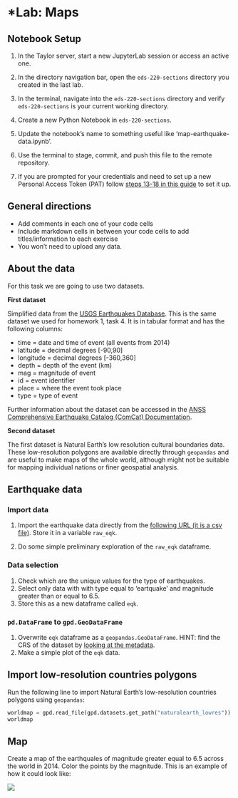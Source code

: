 # *Lab: Maps

:::{.callout-tip}
## Notebook Setup
1. In the Taylor server, start a new JupyterLab session or access an active one.

2. In the directory navigation bar, open the `eds-220-sections` directory you created in the last lab.

4. In the terminal, navigate into the `eds-220-sections` directory and verify `eds-220-sections` is your current working directory.

5. Create a new Python Notebook in `eds-220-sections`. 

6. Update the notebook's name to something useful like 'map-earthquake-data.ipynb'.

7. Use the terminal to stage, commit, and push this file to the remote repository. 

8. If you are prompted for your credentials and need to set up a new Personal Access Token (PAT) follow [steps 13-18 in this guide](https://docs.google.com/document/d/1Pk6_rUDdFjdGg-YVo9Cl8ET3iDsYahyaP0VMRD4UHUk/edit?usp=sharing/) to set it up.

:::


:::{.callout-note}
## General directions
- Add comments in each one of your code cells 
- Include markdown cells in between your code cells to add titles/information to each exercise
- You won't need to upload any data.
:::

:::{.callout-note}
## About the data

For this task we are going to use two datasets. 

**First dataset**

Simplified data from the [USGS Earthquakes Database](https://earthquake.usgs.gov/earthquakes/search/). 
This is the same dataset we used for homework 1, task 4. 
It is in tabular format and has the following columns:

- time = date and time of event (all events from 2014)
- latitude = decimal degrees [-90,90]
- longitude = decimal degrees [-360,360]
- depth = depth of the event (km)
- mag = magnitude of event
- id = event identifier
- place = where the event took place
- type = type of event

Further information about the dataset can be accessed in the [ANSS Comprehensive Earthquake Catalog (ComCat) Documentation](https://earthquake.usgs.gov/data/comcat/).

**Second dataset**

The first dataset is Natural Earth's low resolution cultural boundaries data. 
These low-resolution polygons are available directly through `geopandas` and are useful to make maps of the whole world, although might not be suitable for mapping individual nations or finer geospatial analysis.
:::

## Earthquake data

### Import data

1. Import the earthquake data directly from the [following URL (it is a csv file)](https://raw.githubusercontent.com/carmengg/eds220-hwk-1/main/data/earthquake_data.csv).
Store it in a variable `raw_eqk`.

2. Do some simple preliminary exploration of the `raw_eqk` dataframe.

### Data selection

1. Check which are the unique values for the type of earthquakes. 
2. Select only data with with type equal to 'eartquake' and magnitude greater than or equal to 6.5. 
3. Store this as a new dataframe called `eqk`.


### `pd.DataFrame` to `gpd.GeoDataFrame`
1. Overwrite `eqk` dataframe as a `geopandas.GeoDataFrame`. HINT: find the CRS of the dataset by [looking at the metadata](https://earthquake.usgs.gov/data/comcat/).
2. Make a simple plot of the `eqk` data.

## Import low-resolution countries polygons

Run the following line to import Natural Earth's low-resolution countries polygons using `geopandas`:

```python
worldmap = gpd.read_file(gpd.datasets.get_path("naturalearth_lowres"))
worldmap
```

## Map

Create a map of the earthquales of magnitude greater equal to 6.5 across the world in 2014. 
Color the points by the magnitude. 
This is an example of how it could look like:

![](earthquake_map.png)